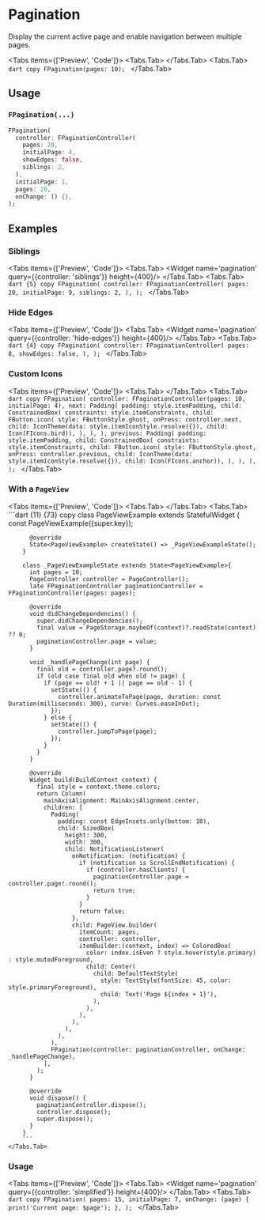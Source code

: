 
# Pagination

Display the current active page and enable navigation between multiple pages.

<LinkBadgeGroup>
    <LinkBadge label="API Reference" href="https://pub.dev/documentation/forui/latest/forui.widgets.pagination/"/>
</LinkBadgeGroup>

<Tabs items={['Preview', 'Code']}>
    <Tabs.Tab>
        <Widget name='pagination' height={400}/>
    </Tabs.Tab>
    <Tabs.Tab>
        ```dart copy
        FPagination(pages: 10);
        ```
    </Tabs.Tab>
</Tabs>

## Usage

### `FPagination(...)`

```dart copy
FPagination(
  controller: FPaginationController(
    pages: 20,
    initialPage: 4,
    showEdges: false,
    siblings: 2,
  ),
  initialPage: 1,
  pages: 20,
  onChange: () {},
);
```

## Examples

### Siblings

<Tabs items={['Preview', 'Code']}>
    <Tabs.Tab>
        <Widget name='pagination' query={{controller: 'siblings'}} height={400}/>
    </Tabs.Tab>
    <Tabs.Tab>
        ```dart {5} copy
        FPagination(
          controller: FPaginationController(
            pages: 20,
            initialPage: 9,
            siblings: 2,
          ),
        );
        ```
    </Tabs.Tab>
</Tabs>

### Hide Edges

<Tabs items={['Preview', 'Code']}>
    <Tabs.Tab>
        <Widget name='pagination' query={{controller: 'hide-edges'}} height={400}/>
    </Tabs.Tab>
    <Tabs.Tab>
        ```dart {4} copy
        FPagination(
          controller: FPaginationController(
            pages: 8,
            showEdges: false,
          ),
        );
        ```
    </Tabs.Tab>
</Tabs>

### Custom Icons

<Tabs items={['Preview', 'Code']}>
    <Tabs.Tab>
        <Widget name='pagination' variant='custom-icon' height={400}/>
    </Tabs.Tab>
    <Tabs.Tab>
        ```dart copy
        FPagination(
            controller: FPaginationController(pages: 10, initialPage: 4),
            next: Padding(
              padding: style.itemPadding,
              child: ConstrainedBox(
                constraints: style.itemConstraints,
                child: FButton.icon(
                  style: FButtonStyle.ghost,
                  onPress: controller.next,
                  child: IconTheme(data: style.itemIconStyle.resolve({}), child: Icon(FIcons.bird)),
                ),
              ),
            ),
            previous: Padding(
              padding: style.itemPadding,
              child: ConstrainedBox(
                constraints: style.itemConstraints,
                child: FButton.icon(
                  style: FButtonStyle.ghost,
                  onPress: controller.previous,
                  child: IconTheme(data: style.itemIconStyle.resolve({}), child: Icon(FIcons.anchor)),
                ),
              ),
            ),
          );
        ```
    </Tabs.Tab>
</Tabs>

### With a `PageView`

<Tabs items={['Preview', 'Code']}>
    <Tabs.Tab>
        <Widget name='pagination' variant='page-view' height={400}/>
    </Tabs.Tab>
    <Tabs.Tab>
        ```dart {11} {73} copy
        class PageViewExample extends StatefulWidget {
          const PageViewExample({super.key});

          @override
          State<PageViewExample> createState() => _PageViewExampleState();
        }

        class _PageViewExampleState extends State<PageViewExample>{
          int pages = 10;
          PageController controller = PageController();
          late FPaginationController paginationController = FPaginationController(pages: pages);

          @override
          void didChangeDependencies() {
            super.didChangeDependencies();
            final value = PageStorage.maybeOf(context)?.readState(context) ?? 0;
            paginationController.page = value;
          }

          void _handlePageChange(int page) {
            final old = controller.page?.round();
            if (old case final old when old != page) {
              if (page == old! + 1 || page == old - 1) {
                setState(() {
                  controller.animateToPage(page, duration: const Duration(milliseconds: 300), curve: Curves.easeInOut);
                });
              } else {
                setState(() {
                  controller.jumpToPage(page);
                });
              }
            }
          }

          @override
          Widget build(BuildContext context) {
            final style = context.theme.colors;
            return Column(
              mainAxisAlignment: MainAxisAlignment.center,
              children: [
                Padding(
                  padding: const EdgeInsets.only(bottom: 10),
                  child: SizedBox(
                    height: 300,
                    width: 300,
                    child: NotificationListener(
                      onNotification: (notification) {
                        if (notification is ScrollEndNotification) {
                          if (controller.hasClients) {
                            paginationController.page = controller.page!.round();
                            return true;
                          }
                        }
                        return false;
                      },
                      child: PageView.builder(
                        itemCount: pages,
                        controller: controller,
                        itemBuilder:(context, index) => ColoredBox(
                          color: index.isEven ? style.hover(style.primary) : style.mutedForeground,
                          child: Center(
                            child: DefaultTextStyle(
                              style: TextStyle(fontSize: 45, color: style.primaryForeground),
                              child: Text('Page ${index + 1}'),
                            ),
                          ),
                        ),
                      ),
                    ),
                  ),
                ),
                FPagination(controller: paginationController, onChange: _handlePageChange),
              ],
            );
          }

          @override
          void dispose() {
            paginationController.dispose();
            controller.dispose();
            super.dispose();
          }
        }
        ```
    </Tabs.Tab>

</Tabs>

### Usage

<Tabs items={['Preview', 'Code']}>
    <Tabs.Tab>
        <Widget name='pagination' query={{controller: 'simplified'}} height={400}/>
    </Tabs.Tab>
    <Tabs.Tab>
        ```dart copy
        FPagination(
          pages: 15,
          initialPage: 7,
          onChange: (page) {
            print('Current page: $page');
          },
        );
        ```
    </Tabs.Tab>
</Tabs>
